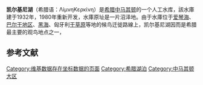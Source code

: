 {{Infobox lake
| name = 凯尔基尼湖
| image = MakKerkiniSee02.jpg
| caption = 
| image_bathymetry = 
| caption_bathymetry = 
| location = 
| coords = {{coord|41.21|N|23.13|E|type:waterbody_region:GR|display=inline,title}}
| type = [[水庫|水庫]]
| inflow = [[斯特鲁马河|斯特鲁马河]]
| outflow = [[斯特鲁马河|斯特鲁马河]]
|pushpin_map=Greece
| catchment = 
| basin_countries = 希臘
| length = {{convert|17|km|mi|sp=us}}
| width = {{convert|5|km|mi|sp=us}}
| area = {{convert|75|km2|sqmi|sp=us}}
| depth = 
| max-depth = {{convert|35.5|m|abbr=on}}
| volume = 
| residence_time = 
| shore = 
| elevation = {{convert|35|m|ft|sp=us}}
| islands = 
| cities = 
| embedded = {{Designation list
| embed = yes
| designation1 = Ramsar
| designation1_offname = Artificial Lake Kerkini
| designation1_date = 1975年8月21日
| designation1_number = 58<ref>{{Cite web|title=Artificial Lake Kerkini|website=[[湿地公约|湿地公约]] Sites Information Service|url=https://rsis.ramsar.org/ris/58|accessdate=25 April 2018|archive-date=2021-04-29|archive-url=https://web.archive.org/web/20210429082916/https://rsis.ramsar.org/ris/58|dead-url=no}}</ref>}}
}}
'''凯尔基尼湖'''（希腊语：ΛίμνηΚερκίνη）是[[希腊|希腊]][[中马其顿|中马其顿]]的一个人工水库，該水庫建于1932年，1980年重新开发，水庫原址是一片沼泽地。由于水庫位于[[爱琴海|爱琴海]]、[[巴尔干地区|巴尔干地区]]、[[黑海|黑海]]、匈牙利[[干草原|干草原]]等地的候鸟迁徙路線上，凯尔基尼湖因而是希腊最主要的观鸟地点之一，

==参考文献==
{{reflist}}

[[Category:维基数据存在坐标数据的页面|Category:维基数据存在坐标数据的页面]]
[[Category:希腊湖泊|Category:希腊湖泊]]
[[Category:中马其顿大区|Category:中马其顿大区]]